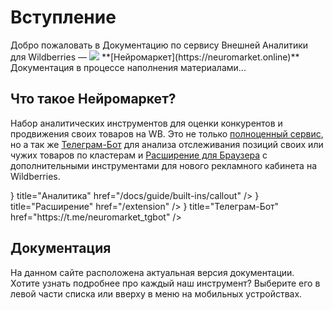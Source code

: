 
# Вступление
 
<div className='flex mt-4'>Добро пожаловать в Документацию по сервису Внешней Аналитики для Wildberries — <span className='flex items-center'><Image src={LogoSymbolImage} className='w-5 h-[22px] mt-[1px]'/> **[Нейромаркет](https://neuromarket.online)**</span></div>

<Callout type='info' emoji="ℹ️">
Документация в процессе наполнения материалами...
</Callout>

## Что такое Нейромаркет?

Набор аналитических инструментов для оценки конкурентов и продвижения своих товаров на WB. Это не только [полноценный сервис](https://neuromarket.online/), но а так же [Телеграм-Бот](https://t.me/neuromarket_tgbot) для анализа отслеживания позиций своих или чужих товаров по кластерам и [Расширение для Браузера](/extension) с дополнительными инструментами для нового рекламного кабинета на Wildberries.

<Cards>
    <Card icon={<ChartPieIcon />} title="Аналитика" href="/docs/guide/built-ins/callout" />
    <Card icon={<PuzzlePieceIcon />} title="Расширение" href="/extension" />
    <Card icon={<PaperAirplaneIcon />} title="Телеграм-Бот" href="https://t.me/neuromarket_tgbot" />
</Cards>

## Документация

На данном сайте расположена актуальная версия документации. Хотите узнать подробнее про каждый наш инструмент? Выберите его в левой части списка или вверху в меню на мобильных устройствах.
